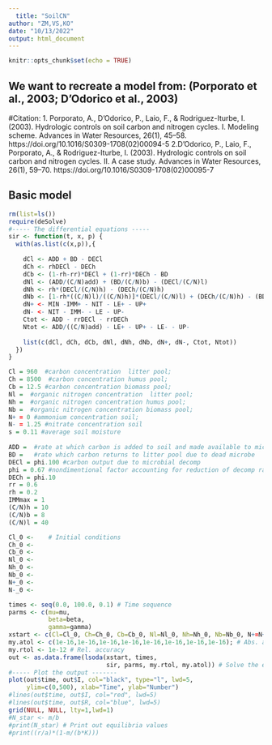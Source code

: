 ```yaml
---
  title: "SoilCN"
author: "ZM,VS,KO"
date: "10/13/2022"
output: html_document
---
```

  
  ```r
knitr::opts_chunk$set(echo = TRUE)
```

## We want to recreate a model from: (Porporato et al., 2003; D’Odorico et al., 2003)
#Citation: 1. Porporato, A., D’Odorico, P., Laio, F., & Rodriguez-Iturbe, I. (2003). Hydrologic controls on soil carbon and nitrogen cycles. I. Modeling scheme. Advances in Water Resources, 26(1), 45–58. https://doi.org/10.1016/S0309-1708(02)00094-5 2.D’Odorico, P., Laio, F., Porporato, A., & Rodriguez-Iturbe, I. (2003). Hydrologic controls on soil carbon and nitrogen cycles. II. A case study. Advances in Water Resources, 26(1), 59–70. https://doi.org/10.1016/S0309-1708(02)00095-7


## Basic model
```r
rm(list=ls())
require(deSolve)
#----- The differential equations -----
sir <- function(t, x, p) {
  with(as.list(c(x,p)),{
    
    dCl <- ADD + BD - DECl
    dCh <- rhDECl - DECh
    dCb <- (1-rh-rr)*DECl + (1-rr)*DECh - BD
    dNl <- (ADD/(C/N)add) + (BD/(C/N)b) - (DECl/(C/N)l)
    dNh <- rh*(DECl/(C/N)h) - (DECh/(C/N)h)
    dNb <- [1-rh*((C/N)l)/((C/N)h)]*(DECl/(C/N)l) + (DECh/(C/N)h) - (BD/(C/N)b) - phi
    dN+ <- MIN -IMM+ - NIT - LE+ - UP+
    dN- <- NIT - IMM- - LE - UP-
    Ctot <- ADD - rrDECl - rrDECh
    Ntot <- ADD/((C/N)add) - LE+ - UP+ - LE- - UP-
    
    list(c(dCl, dCh, dCb, dNl, dNh, dNb, dN+, dN-, Ctot, Ntot))
  })
}

Cl = 960  #carbon concentration  litter pool;
Ch = 8500  #carbon concentration humus pool;
Cb = 12.5 #carbon concentration biomass pool;
Nl =  #organic nitrogen concentration  litter pool;
Nh =  #organic nitrogen concentration humus pool;
Nb =  #organic nitrogen concentration biomass pool;
N+ = 0 #ammonium concentration soil;
N- = 1.25 #nitrate concentration soil
s = 0.11 #average soil moisture
  
ADD =  #rate at which carbon is added to soil and made available to microbial colonies
BD =   #rate which carbon returns to litter pool due to dead microbe
DECl = phi.100 #carbon output due to microbial decomp
phi = 0.67 #nondimentional factor accounting for reduction of decomp rate when poor nitrogen levels insufficiant to integrate in bacteria
DECh = phi.10 
rr = 0.6
rh = 0.2
IMMmax = 1
(C/N)h = 10
(C/N)b = 8
(C/N)l = 40

Cl_0 <-    # Initial conditions
Ch_0 <-
Cb_0 <-
Nl_0 <-
Nh_0 <-
Nb_0 <-
N+_0 <-
N-_0 <-

times <- seq(0.0, 100.0, 0.1) # Time sequence
parms <- c(mu=mu, 
           beta=beta, 
           gamma=gamma)
xstart <- c(Cl=Cl_0, Ch=Ch_0, Cb=Cb_0, Nl=Nl_0, Nh=Nh_0, Nb=Nb_0, N+=N+_0, N-=N-_0) # Initial conditions
my.atol <- c(1e-16,1e-16,1e-16,1e-16,1e-16,1e-16,1e-16,1e-16); # Abs. accuracy - remember to add a term for each equation
my.rtol <- 1e-12 # Rel. accuracy
out <- as.data.frame(lsoda(xstart, times,
                           sir, parms, my.rtol, my.atol)) # Solve the eqns.
#----- Plot the output -------
plot(out$time, out$I, col="black", type="l", lwd=5,
     ylim=c(0,500), xlab="Time", ylab="Number")
#lines(out$time, out$I, col="red", lwd=5)
#lines(out$time, out$R, col="blue", lwd=5)
grid(NULL, NULL, lty=1,lwd=1)
#N_star <- m/b
#print(N_star) # Print out equilibria values
#print((r/a)*(1-m/(b*K)))
```
